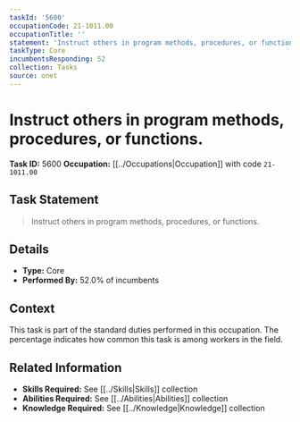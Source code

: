 ```yaml
---
taskId: '5600'
occupationCode: 21-1011.00
occupationTitle: ''
statement: 'Instruct others in program methods, procedures, or functions.'
taskType: Core
incumbentsResponding: 52
collection: Tasks
source: onet
---
```

# Instruct others in program methods, procedures, or functions.

**Task ID:** 5600
**Occupation:** [[../Occupations|Occupation]] with code `21-1011.00`

## Task Statement

> Instruct others in program methods, procedures, or functions.

## Details

- **Type:** Core
- **Performed By:** 52.0% of incumbents

## Context

This task is part of the standard duties performed in this occupation. The percentage indicates how common this task is among workers in the field.

## Related Information

- **Skills Required:** See [[../Skills|Skills]] collection
- **Abilities Required:** See [[../Abilities|Abilities]] collection
- **Knowledge Required:** See [[../Knowledge|Knowledge]] collection
